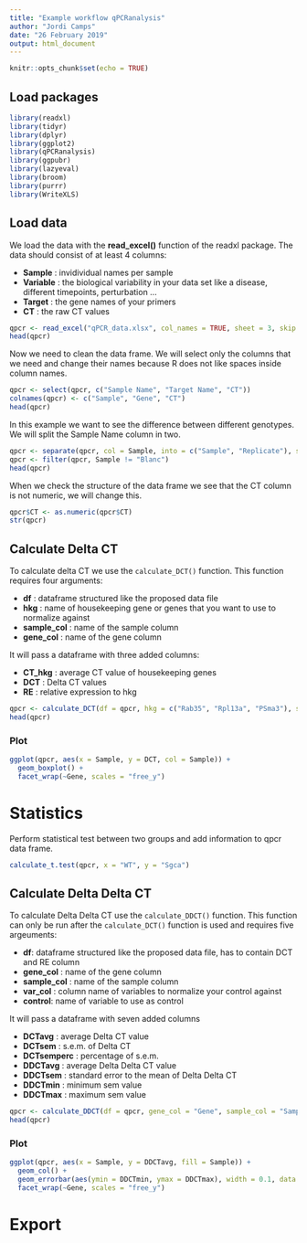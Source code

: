 ```yaml
---
title: "Example workflow qPCRanalysis"
author: "Jordi Camps"
date: "26 February 2019"
output: html_document
---
```


```r
knitr::opts_chunk$set(echo = TRUE)
```

## Load packages
```r
library(readxl)
library(tidyr)
library(dplyr)
library(ggplot2)
library(qPCRanalysis)
library(ggpubr)
library(lazyeval)
library(broom)
library(purrr)
library(WriteXLS)
```

## Load data
We load the data with the **read_excel()** function of the readxl package. The data should consist of at least 4 columns:

* __Sample__ : invidividual names per sample
* __Variable__ : the biological variability in your data set like a disease, different timepoints, perturbation ...
* __Target__ : the gene names of your primers
* __CT__ : the raw CT values

```r
qpcr <- read_excel("qPCR_data.xlsx", col_names = TRUE, sheet = 3, skip = 35)
head(qpcr)
```

Now we need to clean the data frame. We will select only the columns that we need and change their names because R does not like spaces inside column names.
```r
qpcr <- select(qpcr, c("Sample Name", "Target Name", "CT"))
colnames(qpcr) <- c("Sample", "Gene", "CT")
head(qpcr)
```

In this example we want to see the difference between different genotypes. We will split the Sample Name column in two.
```r
qpcr <- separate(qpcr, col = Sample, into = c("Sample", "Replicate"), sep = "_")
qpcr <- filter(qpcr, Sample != "Blanc")
head(qpcr)
```

When we check the structure of the data frame we see that the CT column is not numeric, we will change this.
```r
qpcr$CT <- as.numeric(qpcr$CT)
str(qpcr)
```

## Calculate Delta CT
To calculate delta CT we use the `calculate_DCT()` function. This function requires four arguments:

* __df__ : dataframe structured like the proposed data file
* __hkg__ : name of housekeeping gene or genes that you want to use to normalize against
* __sample_col__ : name of the sample column
* __gene_col__ : name of the gene column

It will pass a dataframe with three added columns: 

* __CT_hkg__ : average CT value of housekeeping genes
* __DCT__ : Delta CT values
* __RE__ : relative expression to hkg

```r
qpcr <- calculate_DCT(df = qpcr, hkg = c("Rab35", "Rpl13a", "PSma3"), sample_col = "Sample", gene_col = "Gene")
head(qpcr)
```

### Plot
```r
ggplot(qpcr, aes(x = Sample, y = DCT, col = Sample)) +
  geom_boxplot() +
  facet_wrap(~Gene, scales = "free_y")
```

# Statistics
Perform statistical test between two groups and add information to qpcr data frame.
```r
calculate_t.test(qpcr, x = "WT", y = "Sgca")
```

## Calculate Delta Delta CT
To calculate Delta Delta CT use the `calculate_DDCT()` function. This function  can only be run after the `calculate_DCT()` function is used and requires five argeuments:

* __df__: dataframe structured like the proposed data file, has to contain DCT and RE column
* __gene_col__ : name of the gene column
* __sample_col__ : name of the sample column
* __var_col__ : column name of variables to normalize your control against
* __control__: name of variable to use as control

It will pass a dataframe with seven added columns

* __DCTavg__ : average Delta CT value
* __DCTsem__ : s.e.m. of Delta CT
* __DCTsemperc__ : percentage of s.e.m.
* __DDCTavg__ : average Delta Delta CT value
* __DDCTsem__ : standard error to the mean of Delta Delta CT
* __DDCTmin__ : minimum sem value
* __DDCTmax__ : maximum sem value

```r
qpcr <- calculate_DDCT(df = qpcr, gene_col = "Gene", sample_col = "Sample", var_col = "Sample", control = "WT")
head(qpcr)
```

### Plot
```r
ggplot(qpcr, aes(x = Sample, y = DDCTavg, fill = Sample)) +
  geom_col() +
  geom_errorbar(aes(ymin = DDCTmin, ymax = DDCTmax), width = 0.1, data = qpcr) +
  facet_wrap(~Gene, scales = "free_y")
```

# Export
```r

```

